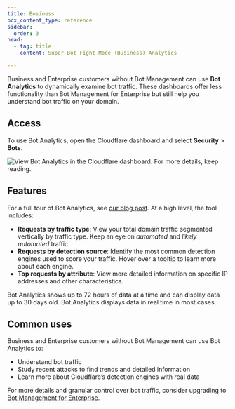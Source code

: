 ```yaml
---
title: Business
pcx_content_type: reference
sidebar:
  order: 3
head:
  - tag: title
    content: Super Bot Fight Mode (Business) Analytics

---
```



Business and Enterprise customers without Bot Management can use **Bot Analytics** to dynamically examine bot traffic. These dashboards offer less functionality than Bot Management for Enterprise but still help you understand bot traffic on your domain.

## Access

To use Bot Analytics, open the Cloudflare dashboard and select **Security** > **Bots**.

![View Bot Analytics in the Cloudflare dashboard. For more details, keep reading.](~/assets/images/bots/bot-analytics-dashboard-biz.png)

## Features

For a full tour of Bot Analytics, see [our blog post](https://blog.cloudflare.com/introducing-bot-analytics/). At a high level, the tool includes:

- **Requests by traffic type**: View your total domain traffic segmented vertically by traffic type. Keep an eye on _automated_ and _likely automated_ traffic.
- **Requests by detection source**: Identify the most common detection engines used to score your traffic. Hover over a tooltip to learn more about each engine.
- **Top requests by attribute**: View more detailed information on specific IP addresses and other characteristics.

Bot Analytics shows up to 72 hours of data at a time and can display data up to 30 days old. Bot Analytics displays data in real time in most cases.

<Render file="analytics-features" />

## Common uses

Business and Enterprise customers without Bot Management can use Bot Analytics to:

- Understand <GlossaryTooltip term="bot">bot</GlossaryTooltip> traffic
- Study recent attacks to find trends and detailed information
- Learn more about Cloudflare’s detection engines with real data

For more details and granular control over bot traffic, consider upgrading to [Bot Management for Enterprise](/bots/bot-analytics/bm-subscription/).
